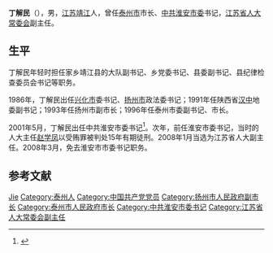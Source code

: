 '''丁解民'''（{{bd|1951年|10月|||D丁}}），男，[[江苏|江苏]][[靖江|靖江]]人，曾任[[泰州市|泰州市]]市长、[[中共淮安市委|中共淮安市委]]书记，[[江苏省人大常委会|江苏省人大常委会]]副主任。

== 生平 ==
丁解民年轻时担任家乡靖江县的大队副书记、乡党委书记、县委副书记、县纪律检查委员会书记等职务。

1986年，丁解民出任[[兴化市|兴化市]]委书记、[[扬州市|扬州市]]政法委书记；1991年任陕西省[[汉中|汉中]]地委副书记；1993年任扬州市副市长；1996年任泰州市委副书记、市长。

2001年5月，丁解民出任中共淮安市委书记<ref>{{Cite web |url=http://leaders.people.com.cn/GB/58318/58449/80346/85263/5820258.html |title=丁解民同志简历 |accessdate=2008-05-05 |archive-date=2008-06-05 |archive-url=https://web.archive.org/web/20080605061734/http://leaders.people.com.cn/GB/58318/58449/80346/85263/5820258.html |dead-url=no }}</ref>。次年，前任淮安市委书记，当时的人大主任[[赵学凤|赵学凤]]以受贿罪被判处15年有期徒刑。2008年1月当选为江苏省人大副主任。2008年3月，免去淮安市市委书记职务。

== 参考文献 ==
{{Reflist}}

{{1998届中央党校一年制中青年干部培训班}}

{{Authority control}}
{{DEFAULTSORT:Ding丁}}
[[Category:丁姓|Jie]]
[[Category:泰州人|Category:泰州人]]
[[Category:中国共产党党员|Category:中国共产党党员]]

[[Category:扬州市人民政府副市长|Category:扬州市人民政府副市长]]
[[Category:泰州市人民政府市长|Category:泰州市人民政府市长]]
[[Category:中共淮安市委书记|Category:中共淮安市委书记]]
[[Category:江苏省人大常委会副主任|Category:江苏省人大常委会副主任]]
